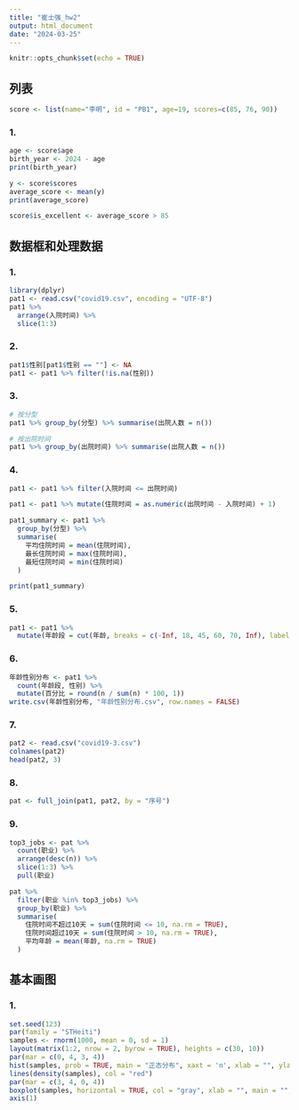 ```yaml
---
title: "崔士强_hw2"
output: html_document
date: "2024-03-25"
---
```


```r
knitr::opts_chunk$set(echo = TRUE)
```

## 列表
```r
score <- list(name="李明", id = "PB1", age=19, scores=c(85, 76, 90))
```
### 1.
```r
age <- score$age
birth_year <- 2024 - age
print(birth_year)
```
```r
y <- score$scores
average_score <- mean(y)
print(average_score)
```
```r
score$is_excellent <- average_score > 85
```
## 数据框和处理数据
### 1.
```r
library(dplyr)
pat1 <- read.csv("covid19.csv", encoding = "UTF-8")
pat1 %>% 
  arrange(入院时间) %>% 
  slice(1:3)
```
### 2.
```r
pat1$性别[pat1$性别 == ""] <- NA
pat1 <- pat1 %>% filter(!is.na(性别))
```
### 3.
```r
# 按分型
pat1 %>% group_by(分型) %>% summarise(出院人数 = n())

# 按出院时间
pat1 %>% group_by(出院时间) %>% summarise(出院人数 = n())
```
### 4.
```r
pat1 <- pat1 %>% filter(入院时间 <= 出院时间)

pat1 <- pat1 %>% mutate(住院时间 = as.numeric(出院时间 - 入院时间) + 1)

pat1_summary <- pat1 %>%
  group_by(分型) %>%
  summarise(
    平均住院时间 = mean(住院时间),
    最长住院时间 = max(住院时间),
    最短住院时间 = min(住院时间)
  )

print(pat1_summary)
```
### 5.
```r
pat1 <- pat1 %>% 
  mutate(年龄段 = cut(年龄, breaks = c(-Inf, 18, 45, 60, 70, Inf), labels = c("0-18", "19-45", "46-60", "61-70", "70以上")))
```

### 6.
```r
年龄性别分布 <- pat1 %>% 
  count(年龄段, 性别) %>% 
  mutate(百分比 = round(n / sum(n) * 100, 1))
write.csv(年龄性别分布, "年龄性别分布.csv", row.names = FALSE)
```
### 7.
```r
pat2 <- read.csv("covid19-3.csv")
colnames(pat2)
head(pat2, 3)
```
### 8.
```r
pat <- full_join(pat1, pat2, by = "序号")
```
### 9.
```r
top3_jobs <- pat %>%
  count(职业) %>%
  arrange(desc(n)) %>%
  slice(1:3) %>%
  pull(职业)

pat %>%
  filter(职业 %in% top3_jobs) %>%
  group_by(职业) %>%
  summarise(
    住院时间不超过10天 = sum(住院时间 <= 10, na.rm = TRUE),
    住院时间超过10天 = sum(住院时间 > 10, na.rm = TRUE),
    平均年龄 = mean(年龄, na.rm = TRUE)
  )
```
## 基本画图
### 1.
```r
set.seed(123)
par(family = "STHeiti")
samples <- rnorm(1000, mean = 0, sd = 1)
layout(matrix(1:2, nrow = 2, byrow = TRUE), heights = c(30, 10))
par(mar = c(0, 4, 3, 4))
hist(samples, prob = TRUE, main = "正态分布", xaxt = 'n', xlab = "", ylab = "", xlim = c(-3, 3), col = "gray")
lines(density(samples), col = "red")
par(mar = c(3, 4, 0, 4))
boxplot(samples, horizontal = TRUE, col = "gray", xlab = "", main = "", frame.plot = FALSE)
axis(1)
```

